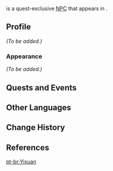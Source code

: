 {{Meta
<!-- REMOVE THIS TEMPLATE AFTER ADDING MISSING INFO -->
|missing_NPC_profile  = yes
}}
{{Character Infobox
|image            = NPC Yixuan.png
|voiceEN          = [https://www.ryancoltlevy.com/ Ryan Colt Levy]<ref name="Ryan Colt Levy">Twitter: [https://twitter.com/ryancoltlevy/status/1326710947268845568 EN VA Self Announcement] ([https://archive.ph/IW4S7 Archived])</ref>
|type             = Quest NPC
|region           = Liyue
|location         = Liyue
|title            = Archaeologist
}}
{{Lang|'''Yixuan'''|zh=逸轩|zh_rm=Yìxuān}} is a quest-exclusive [[NPC]] that appears in {{Quest|Sal Flore}}.
<!--
==Location==
<gallery>
NPC Location Yixuan.png|Yixuan's location
NPC Location Yixuan Context.png|Additional context
</gallery>
-->
==Profile==
<!-- detailed story/lore information goes here -->
''(To be added.)''

===Appearance===
''(To be added.)''

==Quests and Events==
{{Quests and Events}}

==Other Languages==
{{Other Languages
|default_hidden = 1
|en      = Yixuan
|zhs     = 逸轩
|zhs_rm  = Yìxuān
|zht     = 逸軒
|zht_rm  = Yìxuān
|ja      = 逸軒
|ja_rm   = Itsuken{{Assumed}}
|ko      = {{tt|일헌|逸軒}}
|es      = Yixuan
|fr      = Yixuan
|ru      = И Сюань
|th      = Yixuan
|vi      = Yixuan
|de      = Yixuan
|id      = Yixuan
|pt      = Yixuan
|tr      = Yixuan
|it      = Yixuan
}}

==Change History==
{{Change History|1.1}}

==References==
{{Reflist}}

[[pt-br:Yixuan]]